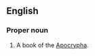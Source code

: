 ==English==
{{swp}}
{{rfd|en}}

===Proper noun===
{{en-prop|head={{1|song}} of the {{1|three}} {{1|holy}} [[child|Children]]}}

# {{lb|en|biblical}} A book of the [[Apocrypha]].